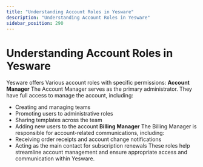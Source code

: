 ```yaml
---
title: "Understanding Account Roles in Yesware"
description: "Understanding Account Roles in Yesware"
sidebar_position: 290
---
```


# Understanding Account Roles in Yesware

Yesware offers Various account roles with specific permissions:
**Account Manager**
The Account Manager serves as the primary administrator. They have full access to manage the account, including:
- Creating and managing teams
- Promoting users to administrative roles
- Sharing templates across the team
- Adding new users to the account
**Billing Manager**
The Billing Manager is responsible for account-related communications, including:
- Receiving order receipts and account change notifications
- Acting as the main contact for subscription renewals
These roles help streamline account management and ensure appropriate access and communication within Yesware.
